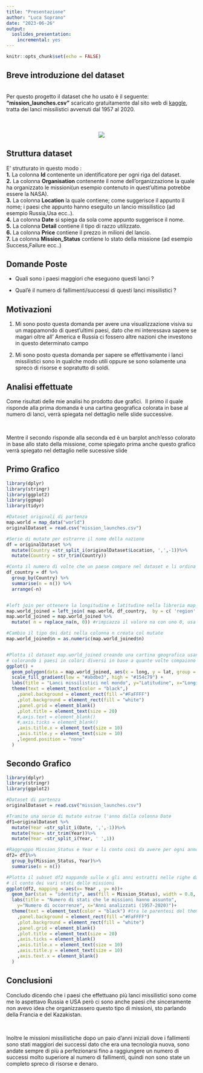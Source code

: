 ```yaml
---
title: "Presentazione"
author: "Luca Soprano"
date: "2023-06-26"
output: 
  ioslides_presentation:
    incremental: yes
---
```


```r
knitr::opts_chunk$set(echo = FALSE)
```

## Breve introduzione del dataset
\
Per questo progetto il dataset che ho usato è il seguente: **"mission_launches.csv"** scaricato gratuitamente dal sito web di [kaggle](https://www.kaggle.com/), tratta dei lanci missilistici avvenuti dal 1957 al 2020.
\
\
\
\
<div style="text-align:center"><img src ="Immagini_presentazione/img1.png"/></div>
## Struttura dataset
E' strutturato in questo modo :\
**1.** La colonna **Id** contenente un identificatore per ogni riga del dataset.\
**2.** La colonna **Organisation** contenente il nome dell'organizzazione la quale ha organizzato le missioni(un esempio contenuto in quest'ultima potrebbe essere la NASA).\
**3.** La colonna **Location** la quale contiene; come suggerisce il appunto il nome; i paesi che appunto hanno eseguito un lancio missilistico (ad esempio Russia,Usa ecc..).\
**4.** La colonna **Date** si spiega da sola come appunto suggerisce il nome.\
**5.** La colonna **Detail** contiene il tipo di razzo utilizzato.\
**6.** La colonna **Price** contiene il prezzo in milioni del lancio.\
**7.** La colonna **Mission_Status** contiene lo stato della missione (ad esempio Success,Failure ecc..)

## Domande Poste
* Quali sono i paesi maggiori che eseguono questi lanci ?

* Qual'è il numero di fallimenti/successi di questi lanci missilistici ?

## Motivazioni 

1. Mi sono posto questa domanda per avere una visualizzazione visiva su un mappamondo di quest'ultimi paesi, dato che mi interessava sapere se magari oltre all' America e Russia ci fossero altre nazioni che investono in questo determinato campo

2. Mi sono posto questa domanda per sapere se effettivamente i lanci missilistici sono in qualche modo utili oppure se sono solamente una spreco di risorse e sopratutto di soldi.

## Analisi effettuate
Come risultati delle mie analisi ho prodotto due grafici.\ 
Il primo il quale risponde alla prima domanda è una cartina geografica colorata in base al numero di lanci, verrà spiegata nel dettaglio nelle slide successive.\

\

Mentre il secondo risponde alla seconda ed è un barplot anch'esso colorato in base allo stato della missione, come spiegato prima anche questo grafico verrà spiegato nel dettaglio nelle sucessive slide

## Primo Grafico 
```r
library(dplyr)
library(stringr)
library(ggplot2)
library(ggmap)
library(tidyr)

#Dataset originali di partenza
map.world = map_data("world")
originalDataset = read.csv("mission_launches.csv")

#Serie di mutate per estrarre il nome della nazione 
df = originalDataset %>%
  mutate(Country =str_split_i(originalDataset$Location, ',',-1))%>%
  mutate(Country = str_trim(Country))

#Conta il numero di volte che un paese compare nel dataset e li ordina in modo decrescente
df_country = df %>%
  group_by(Country) %>%
  summarise(n = n()) %>%
  arrange(-n)


#left join per ottenere la longitudine e latitudine nella libreria map_data("world") per il geom_polygon
map.world_joined = left_join( map.world, df_country,  by = c( 'region' = 'Country'))
map.world_joined = map.world_joined %>%
  mutate( n = replace_na(n, 0)) #rimpiazza il valore na con uno 0, usa il valoe n se è diverso da 0#

#Cambio il tipo dei dati nella colonna n creata col mutate
map.world_joined$n = as.numeric(map.world_joined$n)


#Plotta il dataset map.world_joined creando una cartina geografica usando longitudine e latitudine 
# colorando i paesi in colori diversi in base a quante volte compaiono nel dataset (ovvero hanno eseguito diversi lanci missilistici)
ggplot() +
  geom_polygon(data = map.world_joined, aes(x = long, y = lat, group = group, fill = n)) +
  scale_fill_gradient(low = "#abdbe3", high = "#154c79") +
  labs(title = "Lanci missilistici nel mondo", y="Latitudine", x="Longitudine") +
  theme(text = element_text(color = "black",)
    ,panel.background = element_rect(fill ="#FaFFFF")
    ,plot.background = element_rect(fill = "white")
    ,panel.grid = element_blank()
    ,plot.title = element_text(size = 20)
    #,axis.text = element_blank()
    #,axis.ticks = element_blank()
    ,axis.title.x = element_text(size = 10)
    ,axis.title.y = element_text(size = 10)
    ,legend.position = "none"
  )
```


## Secondo Grafico
```r
library(dplyr)
library(stringr)
library(ggplot2)

#Dataset di partenza
originalDataset = read.csv("mission_launches.csv")

#Tramite una serie di mutate estrae l'anno dalla colonna Date
df1=originalDataset %>%
  mutate(Year =str_split_i(Date, ',',-1))%>%
  mutate(Year= str_trim(Year))%>%
  mutate(Year =str_split_i(Year, ' ',1))

#Raggruppo Mission_Status e Year e li conto così da avere per ogni anno quanto stati di missione di missione ci sono stati
df2= df1%>%
  group_by(Mission_Status, Year)%>%
  summarise(n = n())

#Plotta il subset df2 mappando sulle x gli anni estratti nelle righe dalla 9-12 e sulle y mappa 
# il conto dei vari stati delle missioni
ggplot(df2, mapping = aes(x= Year , y= n))+
  geom_bar(stat = "identity", aes(fill = Mission_Status), width = 0.8, position = position_stack())+ #Colora le    varie barre del barplot diversamente in base allo stato delle missioni
  labs(title = "Numero di stati che le missioni hanno assunto",
    y="Numero di occorrenze", x="Anni analizzati (1957-2020)")+
  theme(text = element_text(color = "black") #tra le parentesi del theme() ci sono degli elementi che rendono il   grafico più bello e leggibile
    ,panel.background = element_rect(fill ="#FaFFFF")
    ,plot.background = element_rect(fill = "white")
    ,panel.grid = element_blank()
    ,plot.title = element_text(size = 20)
    ,axis.ticks = element_blank()
    ,axis.title.x = element_text(size = 10)
    ,axis.title.y = element_text(size = 10)
    ,axis.text.x = element_blank()
  )
```


## Conclusioni

Concludo dicendo che i paesi che effettuano più lanci missilistici sono come me lo aspettavo Russia e USA però ci sono anche paesi che sinceramente non avevo idea che organizzassero questo tipo di missioni, sto parlando della Francia e del Kazakistan. 

\ 

Inoltre le missioni missilistiche dopo un paio d'anni iniziali dove i fallimenti sono stati maggiori dei successi dato che era una tecnologia nuova, sono andate sempre di più a perfezionarsi fino a raggiungere un numero di successi molto superiore al numero di fallimenti, quindi non sono state un completo spreco di risorse e denaro.

